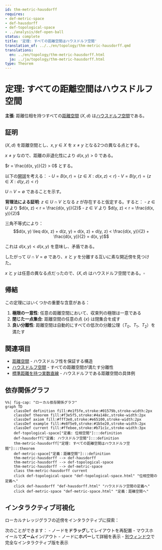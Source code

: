 ```yaml
---
id: thm-metric-hausdorff
requires:
- def-metric-space
- def-hausdorff
- def-topological-space
- ../analysis/def-open-ball
status: complete
title: '定理: すべての距離空間はハウスドルフ空間'
translation_of: ../../en/topology/thm-metric-hausdorff.qmd
translations:
  en: ../en/topology/thm-metric-hausdorff.html
  ja: ../ja/topology/thm-metric-hausdorff.html
type: Theorem
---
```


# 定理: すべての距離空間はハウスドルフ空間 {#thm-metric-hausdorff}

**主張**: 距離位相を持つすべての[距離空間](../geometry/def-metric-space.qmd) $(X, d)$ は[ハウスドルフ空間](def-hausdorff.qmd)である。

## 証明

$(X, d)$ を距離空間とし、$x, y \in X$ を $x \neq y$ となる2つの異なる点とする。

$x \neq y$ なので、距離の非退化性により $d(x, y) > 0$ である。

$r = \frac{d(x, y)}{2} > 0$ とする。

以下の[開球](../analysis/def-open-ball.qmd)を考える：
- $U = B(x, r) = \{z \in X : d(x, z) < r\}$
- $V = B(y, r) = \{z \in X : d(y, z) < r\}$

$U \cap V = \emptyset$ であることを示す。

**背理法による証明**: $z \in U \cap V$ となる $z$ が存在すると仮定する。すると：
- $z \in U$ より $d(x, z) < r = \frac{d(x, y)}{2}$
- $z \in V$ より $d(y, z) < r = \frac{d(x, y)}{2}$

三角不等式により：
$$d(x, y) \leq d(x, z) + d(z, y) = d(x, z) + d(y, z) < \frac{d(x, y)}{2} + \frac{d(x, y)}{2} = d(x, y)$$

これは $d(x, y) < d(x, y)$ を意味し、矛盾である。

したがって $U \cap V = \emptyset$ であり、$x$ と $y$ を分離する互いに素な開近傍を見つけた。

$x$ と $y$ は任意の異なる点だったので、$(X, d)$ はハウスドルフ空間である。$\square$

## 帰結

この定理にはいくつかの重要な含意がある：

1. **極限の一意性**: 任意の距離空間において、収束列の極限は一意である
2. **閉じた一点集合**: 距離空間の任意の点 $\{x\}$ は閉集合を成す
3. **良い分離性**: 距離空間は自動的にすべての低次の分離公理（$T_0$、$T_1$、$T_2$）を満たす

## 関連項目

- [距離空間](../geometry/def-metric-space.qmd) - ハウスドルフ性を保証する構造
- [ハウスドルフ空間](def-hausdorff.qmd) - すべての距離空間が満たす分離性
- [標準距離を持つ実数直線](../analysis/ex-real-line-metric.qmd) - ハウスドルフである距離空間の具体例

## 依存関係グラフ

```mermaid
%%| fig-cap: "ローカル依存関係グラフ"
graph TD
    classDef definition fill:#e1f5fe,stroke:#01579b,stroke-width:2px
    classDef theorem fill:#f3e5f5,stroke:#4a148c,stroke-width:2px
    classDef axiom fill:#fff3e0,stroke:#e65100,stroke-width:2px
    classDef example fill:#e8f5e9,stroke:#1b5e20,stroke-width:2px
    classDef current fill:#ffebee,stroke:#b71c1c,stroke-width:3px
    def-topological-space["定義: 位相空間"]:::definition
    def-hausdorff["定義: ハウスドルフ空間"]:::definition
    thm-metric-hausdorff["定理: すべての距離空間はハウスドルフ空間"]:::theorem
    def-metric-space["定義：距離空間"]:::definition
    thm-metric-hausdorff --> def-hausdorff
    thm-metric-hausdorff --> def-topological-space
    thm-metric-hausdorff --> def-metric-space
    class thm-metric-hausdorff current
    click def-topological-space "def-topological-space.html" "位相空間の定義へ"
    click def-hausdorff "def-hausdorff.html" "ハウスドルフ空間の定義へ"
    click def-metric-space "def-metric-space.html" "定義：距離空間へ"
```

## インタラクティブ可視化

ローカルナレッジグラフの近傍をインタラクティブに探索：

::: {.graph-viz data-id="thm-metric-hausdorff" data-width="700" data-height="500"}
:::

次のことができます：
- ノードを**ドラッグ**してレイアウトを再配置
- マウスホイールで**ズーム**イン/アウト
- ノードに**ホバー**して詳細を表示
- [別ウィンドウ](../../output/interactive/ja/thm-metric-hausdorff.html){target="_blank"}で完全なインタラクティブ版を表示
